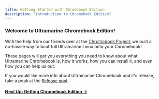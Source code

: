 ```yaml
---
title: Getting Started with Chromebook Edition
description: "Introduction to Chromebook Edition"
---
```



### Welcome to Ultramarine Chromebook Edition!

With the help from our friends over at the [Chrultrabook Project](https://docs.chrultrabook.com/), we built a no-hassle way to boot full Ultramarine Linux onto your Chromebook!

These pages will get you everything you need to know about what Ultramarine Chromebook is, how it works, how you can install it, and even how you can help us out.

If you would like more info about Ultramarine Chromebook and it's release, take a peak at the [Release post](link)

#### [Next Up: Getting Chromebook Edition →](getting)

